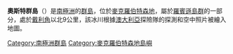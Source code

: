 {{Coord|67|25|S|63|50|E|source:GNIS|display=title}}

'''奧斯特群島'''（{{lang-en|Auster Islands}}）是[[南極洲|南極洲]]的[[群島|群島]]，位於[[麥克羅伯特森地|麥克羅伯特森地]]，屬於[[羅賓遜島群|羅賓遜島群]]的一部分，處於[[戴利角|戴利角]]以北9公里，該冰川根據[[澳大利亞|澳大利亞]]探險隊的探測和空中照片被繪入地圖。

{{DEFAULTSORT:Auster Islands}}
[[Category:南極洲群島|Category:南極洲群島]]
[[Category:麥克羅伯特森地島嶼|Category:麥克羅伯特森地島嶼]]


{{MacRobertsonLand-geo-stub}}